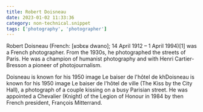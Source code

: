 ```yaml
---
title: Robert Doisneau
date: 2023-01-02 11:33:36
category: non-technical.snippet
tags: ['photography', 'photographer']
---
```



<IframeEmbed src="https://youtube.com/embed/vT8dU4WyHcs" />

Robert Doisneau (French: [ʁɔbɛʁ dwano]; 14 April 1912 – 1 April 1994)[1] was a
French photographer. From the 1930s, he photographed the streets of Paris. He
was a champion of humanist photography and with Henri Cartier-Bresson a pioneer
of photojournalism.

Doisneau is known for his 1950 image Le baiser de l'hôtel de khDoisneau is known
for his 1950 image Le baiser de l'hôtel de ville (The Kiss by the City Hall), a
photograph of a couple kissing on a busy Parisian street. He was appointed a
Chevalier (Knight) of the Legion of Honour in 1984 by then French president,
François Mitterrand.
